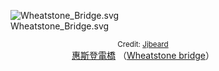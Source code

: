[[Image:Wheatstone_Bridge.svg|center]]
<center><small>Credit: [[commons:User:Jjbeard|Jjbeard]]</small><br>[[惠斯登橋|惠斯登電橋]] （[[:en:Wheatstone_bridge|Wheatstone bridge]]）</center>